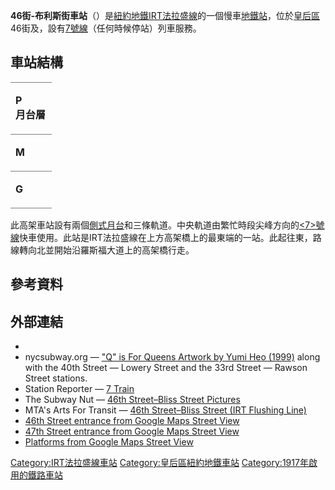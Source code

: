 {{Infobox NYCS
| name = 46街-布利斯街<br />{{lang|en|46th Street–Bliss Street}}
| former = 布利斯街
| image = NYCSub 7 station view.jpg
| image_caption = 兩列往法拉盛的7號線列車抵站
| bg_color = #870061
| address = 紐約州紐約市皇后區46街及皇后林蔭路
| borough = [[皇后區|皇后區]]
| locale = {{link-en|陽邊 (皇后區)|Sunnyside, Queens|陽邊}}
| coordinates = {{coord|40|44|35.28|N|73|55|6.25|W|region:US|display=inline,title}}
| structure = 高架
| division = IRT
| line = [[IRT法拉盛線|IRT法拉盛線]]
| service = Flushing local
| connection = {{bus icon}} '''[[MTA區域巴士營運|NYCT巴士]]'''：Q32、B24<br>{{bus icon}} '''[[MTA區域巴士營運|MTA巴士]]'''：Q60、Q104
| platforms = 2個[[側式月台|側式月台]]
| tracks = 3條
| open_date = {{start date and age|1917|4|21}}
| passengers = 4,541,003<ref name="2016-rider">{{NYCS const|riderref}}</ref>
| pass_year = 2016
| pass_percent = -1.1
| rank = 108 
| code = 458
| next_north = {{NYCS next | station=52街 | line=IRT法拉盛線 | service=Flushing local}}
| next_south = {{NYCS next | station=40街-勞爾利街 | line=IRT法拉盛線 | service=Flushing local}}
| legend = {{NYCS infobox legend|alltimes}}
}}

'''46街-布利斯街車站'''（{{lang-en|46th Street–Bliss Street station}}）是[[紐約地鐵|紐約地鐵]][[IRT法拉盛線|IRT法拉盛線]]的一個慢車[[地鐵站|地鐵站]]，位於[[皇后區|皇后區]]{{link-en|陽邊 (皇后區)|Sunnyside, Queens|陽邊}}46街及{{link-en|皇后林蔭路|Queens Boulevard}}，設有[[紐約地鐵7號線|7號線]]（任何時候停站）列車服務。
== 車站結構 ==
{{Stack|float=right|
{{Routemap
|title=軌道配置圖
|title-bg=#{{NYCS color|Flushing}}
|title-color=white
|style=margin-left:10px;margin-top:10px;float:right;
|legend =track
|map=
uSTR!~MFADEg\uSTR!~MFADEg\uSTR!~MFADEg ~~ ~~ ~~往[[52街車站_(IRT法拉盛線)|52街]]
uSTRf\uSTRg!~NULff\uSTRg
uSTR+BSr\uSTR\uSTR+BSl
uSTR+BSr\uSTR\uSTR+BSl
uSTR+BSr\uSTR\uSTR+BSl
uSTRf\uSTRf!~NULge\uSTRg
uSTR!~MFADEf\uSTR!~MFADEf\uSTR!~MFADEf ~~ ~~ ~~往[[40街-勞爾利街車站_(IRT法拉盛線)|40街-勞爾利街]]
}}
}}
{|cellspacing=0 cellpadding=3
|style="border-top:solid 1px gray;vertical-align:top;" width=50 rowspan=6|'''P<br>月台層'''
|-
|style="border-top:solid 1px gray;border-right:solid 2px black;border-left:solid 2px black;border-bottom:solid 2px black;text-align:center;" colspan=2|<small>[[側式月台|側式月台]]，右側開門</small>
|-
|style="border-bottom:solid 1px gray;" width=100|<span style="color:#{{NYCS color|purple}}">'''南行'''</span>
|style="border-bottom:solid 1px gray;" width=390|{{arrow|L}} [[File:NYCS-bull-trans-7.svg|纽约地铁7号线]] 往[[34街-哈德遜調車場車站_(IRT法拉盛線)|34街-哈德遜調車場]]<small>（[[40街-勞爾利街車站_(IRT法拉盛線)|40街-勞爾利街]]）</small>
|-
|style="border-bottom:solid 1px gray;"|<span style="color:#{{NYCS color|purple}}">'''尖峰特快'''
|style="border-bottom:solid 1px gray;"|{{arrow|L}}{{arrow|R}} [[File:NYCS-bull-trans-7d.svg|纽约地铁7d线]] 不停靠
|-
|<span style="color:#{{NYCS color|purple}}">'''北行'''</span>
|{{arrow|R}} [[File:NYCS-bull-trans-7.svg|纽约地铁7号线]] 往[[法拉盛-緬街車站_(IRT法拉盛線)|法拉盛-緬街]]<small>（[[52街車站_(IRT法拉盛線)|52街]]）</small>
|-
|style="border-top:solid 2px black;border-right:solid 2px black;border-left:solid 2px black;text-align:center;" colspan=2|<small>[[側式月台|側式月台]]，右側開門</small>
|-
|style="border-top:solid 1px gray;vertical-align:top;" width=50|'''M'''
|style="border-top:solid 1px gray;vertical-align:top;" width=100|夾層
|style="border-top:solid 1px gray;vertical-align:top;" width=400|往出入口、車站詢問處、MetroCard自動售票機
|-
|style="border-top:solid 1px gray;border-bottom:solid 1px gray;vertical-align:top;" width=50|'''G'''
|style="border-top:solid 1px gray;border-bottom:solid 1px gray;vertical-align:top;" width=100|街道
|style="border-top:solid 1px gray;border-bottom:solid 1px gray;vertical-align:top;" width=400|出入口
|}
此高架車站設有兩個[[側式月台|側式月台]]和三條軌道。中央軌道由繁忙時段尖峰方向的[[紐約地鐵7號線|<7>號線]]快車使用。此站是IRT法拉盛線在{{link-en|皇后林蔭路|Queens Boulevard}}上方高架橋上的最東端的一站。此起往東，路線轉向北並開始沿羅斯福大道上的高架橋行走。
== 參考資料 ==
{{Reflist}}

== 外部連結 ==
{{Commonscat|46th Street – Bliss Street (IRT Flushing Line)}}
* {{NYCS ref|http://www.nycsubway.org/perl/stations?195:271|IRT Flushing Line|46th Street/Bliss Street}}
* nycsubway.org — [http://www.nycsubway.org/perl/artwork_show?47 "Q" is For Queens Artwork by Yumi Heo (1999)]{{Wayback|url=http://www.nycsubway.org/perl/artwork_show?47 |date=20200927050252 }} along with the 40th Street — Lowery Street and the 33rd Street — Rawson Street stations.
* Station Reporter — [https://web.archive.org/web/20140811064122/http://www.stationreporter.net/7train.htm 7 Train]
* The Subway Nut — [http://www.subwaynut.com/flushing_line/46_bliss/index.php 46th Street–Bliss Street Pictures]{{Wayback|url=http://www.subwaynut.com/flushing_line/46_bliss/index.php |date=20190924225058 }}
* MTA's Arts For Transit — [https://web.archive.org/web/20110606071918/http://mta.info/mta/aft/permanentart/permart.html?agency=nyct&line=7&station=4&xdev=256 46th Street–Bliss Street (IRT Flushing Line)]
* [https://maps.google.com/?ie=UTF8&ll=40.743396,-73.916488&spn=0.003845,0.013433&z=17&layer=c&cbll=40.742981,-73.91874&panoid=BjQb00d7ifzHXQrzxeb0Eg&cbp=12,49.7,,0,-2.55 46th Street entrance from Google Maps Street View]{{Wayback|url=https://maps.google.com/?ie=UTF8&ll=40.743396,-73.916488&spn=0.003845,0.013433&z=17&layer=c&cbll=40.742981,-73.91874&panoid=BjQb00d7ifzHXQrzxeb0Eg&cbp=12,49.7,,0,-2.55 |date=20121112054514 }}
* [https://maps.google.com/?ie=UTF8&ll=40.742729,-73.91372&spn=0.003845,0.013433&z=17&layer=c&cbll=40.742883,-73.917796&panoid=KilJEtl8WjdE3T_s9jrdfg&cbp=12,322.74,,0,1.98 47th Street entrance from Google Maps Street View]{{Wayback|url=https://maps.google.com/?ie=UTF8&ll=40.742729,-73.91372&spn=0.003845,0.013433&z=17&layer=c&cbll=40.742883,-73.917796&panoid=KilJEtl8WjdE3T_s9jrdfg&cbp=12,322.74,,0,1.98 |date=20121112054526 }}
* [http://www.google.com/maps/@40.7429657,-73.9178314,3a,75y,64.47h,86.31t/data=!3m8!1e1!3m6!1s-iH4SJE__4sI%2FV42aaxKj2cI%2FAAAAAAAAK4M%2Fi0m7s11JhyQaNveAWAZ363Jonj-nupnBQCLIB!2e4!3e11!6s%2F%2Flh6.googleusercontent.com%2F-iH4SJE__4sI%2FV42aaxKj2cI%2FAAAAAAAAK4M%2Fi0m7s11JhyQaNveAWAZ363Jonj-nupnBQCLIB%2Fw203-h100-p-k-no%2F!7i9728!8i4864!4m3!8m2!3m1!1e1!6m1!1e1 Platforms from Google Maps Street View] {{Wayback|url=http://www.google.com/maps/@40.7429657,-73.9178314,3a,75y,64.47h,86.31t/data=!3m8!1e1!3m6!1s-iH4SJE__4sI%2FV42aaxKj2cI%2FAAAAAAAAK4M%2Fi0m7s11JhyQaNveAWAZ363Jonj-nupnBQCLIB!2e4!3e11!6s%2F%2Flh6.googleusercontent.com%2F-iH4SJE__4sI%2FV42aaxKj2cI%2FAAAAAAAAK4M%2Fi0m7s11JhyQaNveAWAZ363Jonj-nupnBQCLIB%2Fw203-h100-p-k-no%2F!7i9728!8i4864!4m3!8m2!3m1!1e1!6m1!1e1 |date=20200918001211 }}

{{紐約地鐵7號線}}

{{DEFAULTSORT:46th Street - Bliss Street (Irt Flushing Line)}}
[[Category:IRT法拉盛線車站|Category:IRT法拉盛線車站]]
[[Category:皇后區紐約地鐵車站|Category:皇后區紐約地鐵車站]]
[[Category:1917年啟用的鐵路車站|Category:1917年啟用的鐵路車站]]